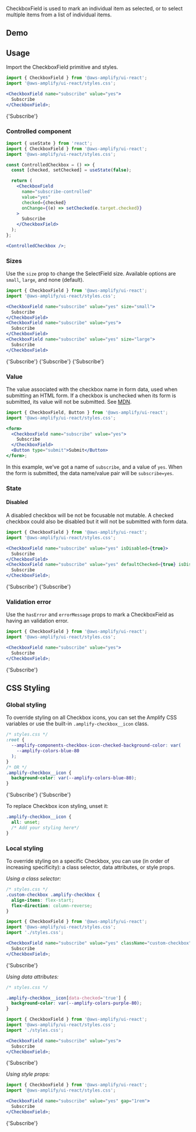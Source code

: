 

CheckboxField is used to mark an individual item as selected, or to select multiple items from a list of individual items.

## Demo

<Example>
  <Demo />
</Example>

## Usage

Import the CheckboxField primitive and styles.

```jsx
import { CheckboxField } from '@aws-amplify/ui-react';
import '@aws-amplify/ui-react/styles.css';

<CheckboxField name="subscribe" value="yes">
  Subscribe
</CheckboxField>;
```

<Example>
  <CheckboxField name="subscribe" value="yes">
    {'Subscribe'}
  </CheckboxField>
</Example>

### Controlled component

```jsx
import { useState } from 'react';
import { CheckboxField } from '@aws-amplify/ui-react';
import '@aws-amplify/ui-react/styles.css';

const ControlledCheckbox = () => {
  const [checked, setChecked] = useState(false);

  return (
    <CheckboxField
      name="subscribe-controlled"
      value="yes"
      checked={checked}
      onChange={(e) => setChecked(e.target.checked)}
    >
      Subscribe
    </CheckboxField>
  );
};

<ControlledCheckbox />;
```

<Example>
  <ControlledCheckbox />
</Example>

### Sizes

Use the `size` prop to change the SelectField size. Available options are `small`, `large`, and none (default).

```jsx
import { CheckboxField } from '@aws-amplify/ui-react';
import '@aws-amplify/ui-react/styles.css';

<CheckboxField name="subscribe" value="yes" size="small">
  Subscribe
</CheckboxField>
<CheckboxField name="subscribe" value="yes">
  Subscribe
</CheckboxField>
<CheckboxField name="subscribe" value="yes" size="large">
  Subscribe
</CheckboxField>
```

<Example>
  <CheckboxField name="subscribe" value="yes" size="small">
    {'Subscribe'}
  </CheckboxField>
  <CheckboxField name="subscribe" value="yes">
    {'Subscribe'}
  </CheckboxField>
  <CheckboxField name="subscribe" value="yes" size="large">
    {'Subscribe'}
  </CheckboxField>
</Example>

### Value

The value associated with the checkbox name in form data, used when submitting an HTML form. If a checkbox is unchecked when its form is submitted, its value will not be submitted. See [MDN](https://developer.mozilla.org/en-US/docs/Web/HTML/Element/input#htmlattrdefvalue).

```jsx
import { CheckboxField, Button } from '@aws-amplify/ui-react';
import '@aws-amplify/ui-react/styles.css';

<form>
  <CheckboxField name="subscribe" value="yes">
    Subscribe
  </CheckboxField>
  <Button type="submit">Submit</Button>
</form>;
```

In this example, we've got a name of `subscribe`, and a value of `yes`. When the form is submitted, the data name/value pair will be `subscribe=yes`.

### State

#### Disabled

A disabled checkbox will be not be focusable not mutable. A checked checkbox could also be disabled but it will not be submitted with form data.

```jsx
import { CheckboxField } from '@aws-amplify/ui-react';
import '@aws-amplify/ui-react/styles.css';

<CheckboxField name="subscribe" value="yes" isDisabled={true}>
  Subscribe
</CheckboxField>
<CheckboxField name="subscribe" value="yes" defaultChecked={true} isDisabled={true}>
  Subscribe
</CheckboxField>;
```

<Example>
  <CheckboxField name="subscribe" value="yes" isDisabled>
    {'Subscribe'}
  </CheckboxField>
  <CheckboxField name="subscribe" value="yes" defaultChecked isDisabled>
    {'Subscribe'}
  </CheckboxField>
</Example>

### Validation error

Use the `hasError` and `errorMessage` props to mark a CheckboxField as having an validation error.

```jsx
import { CheckboxField } from '@aws-amplify/ui-react';
import '@aws-amplify/ui-react/styles.css';

<CheckboxField name="subscribe" value="yes">
  Subscribe
</CheckboxField>;
```

<Example>
  <CheckboxField
    name="subscribe"
    value="yes"
    hasError={true}
    errorMessage="This is a required field"
  >
    {'Subscribe'}
  </CheckboxField>
</Example>

## CSS Styling

### Global styling

To override styling on all Checkbox icons, you can set the Amplify CSS variables or use the built-in `.amplify-checkbox__icon` class.

```css
/* styles.css */
:root {
  --amplify-components-checkbox-icon-checked-background-color: var(
    --amplify-colors-blue-80
  );
}
/* OR */
.amplify-checkbox__icon {
  background-color: var(--amplify-colors-blue-80);
}
```

<Example>
  <CheckboxField name="subscribe" value="yes" className="global-css-variable">
    {'Subscribe'}
  </CheckboxField>
  <CheckboxField name="subscribe" value="yes" className="global-class">
    {'Subscribe'}
  </CheckboxField>
</Example>

To replace Checkbox icon styling, unset it:

```css
.amplify-checkbox__icon {
  all: unset;
  /* Add your styling here*/
}
```

### Local styling

To override styling on a specific Checkbox, you can use (in order of increasing specificity): a class selector, data attributes, or style props.

_Using a class selector:_

```css
/* styles.css */
.custom-checkbox .amplify-checkbox {
  align-items: flex-start;
  flex-direction: column-reverse;
}
```

```jsx
import { CheckboxField } from '@aws-amplify/ui-react';
import '@aws-amplify/ui-react/styles.css';
import './styles.css';

<CheckboxField name="subscribe" value="yes" className="custom-checkbox">
  Subscribe
</CheckboxField>;
```

<Example>
  <CheckboxField name="subscribe" value="yes" className="custom-checkbox">
    {'Subscribe'}
  </CheckboxField>
</Example>

_Using data attributes:_

```css
/* styles.css */

.amplify-checkbox__icon[data-checked='true'] {
  background-color: var(--amplify-colors-purple-80);
}
```

```jsx
import { CheckboxField } from '@aws-amplify/ui-react';
import '@aws-amplify/ui-react/styles.css';
import './styles.css';

<CheckboxField name="subscribe" value="yes">
  Subscribe
</CheckboxField>;
```

<Example>
  <CheckboxField name="subscribe" value="yes" className="custom-data-attribute">
    {'Subscribe'}
  </CheckboxField>
</Example>

_Using style props:_

```jsx
import { CheckboxField } from '@aws-amplify/ui-react';
import '@aws-amplify/ui-react/styles.css';

<CheckboxField name="subscribe" value="yes" gap="1rem">
  Subscribe
</CheckboxField>;
```

<Example>
  <CheckboxField name="subscribe" value="yes" gap="1rem">
    {'Subscribe'}
  </CheckboxField>
</Example>
